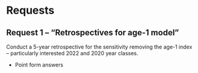 # Requests

## Request 1 -- "Retrospectives for age-1 model"

Conduct a 5-year retrospective for the sensitivity removing the age-1 index – particularly interested 2022 and 2020 year classes.

* Point form answers


